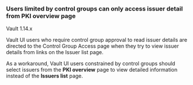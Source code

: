 ### Users limited by control groups can only access issuer detail from PKI overview page

<Note title="Affected versions">

Vault 1.14.x

</Note>

Vault UI users who require control group approval to read issuer details are
directed to the Control Group Access page when they try to view issuer details
from links on the Issuer list page.

As a workaround, Vault UI users constrained by control groups should select
issuers from the **PKI overview** page to view detailed information instead of
the **Issuers list** page.
